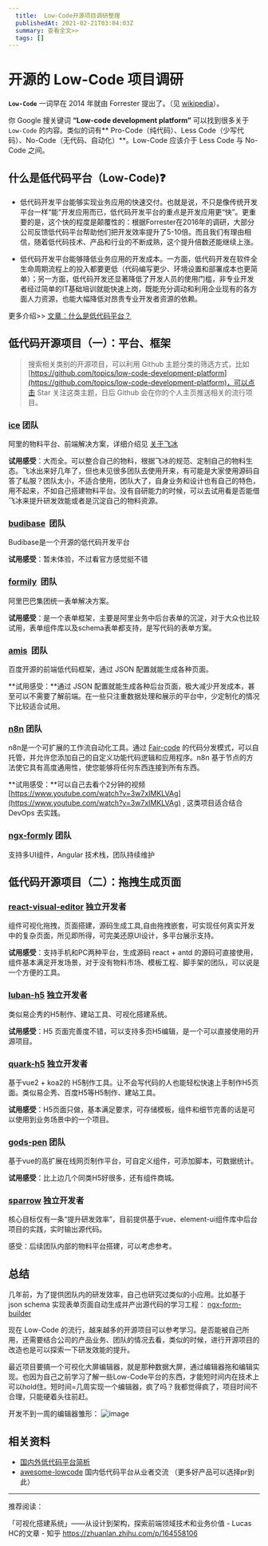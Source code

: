 ```yaml
---
  title:  Low-Code开源项目调研整理
  publishedAt: 2021-02-21T03:04:03Z
  summary: 查看全文>>
  tags: []
---
```


# 开源的 Low-Code 项目调研



**`Low-Code`** 一词早在 2014 年就由 Forrester 提出了。（见 [wikipedia](https://en.wikipedia.org/wiki/Low-code_development_platform)）。

你 Google 搜关键词 **“Low-code development platform”** 可以找到很多关于 `Low-Code` 的内容。类似的词有** Pro-Code（纯代码）、Less Code（少写代码）、No-Code（无代码、自动化）**。Low-Code 应该介于 Less Code 与 No-Code 之间。


## 什么是低代码平台（Low-Code)❓


- 低代码开发平台能够实现业务应用的快速交付。也就是说，不只是像传统开发平台一样“能”开发应用而已，低代码开发平台的重点是开发应用更“快”。更重要的是，这个快的程度是颠覆性的：根据Forrester在2016年的调研，大部分公司反馈低代码平台帮助他们把开发效率提升了5-10倍。而且我们有理由相信，随着低代码技术、产品和行业的不断成熟，这个提升倍数还能继续上涨。

- 低代码开发平台能够降低业务应用的开发成本。一方面，低代码开发在软件全生命周期流程上的投入都要更低（代码编写更少、环境设置和部署成本也更简单）；另一方面，低代码开发还显著降低了开发人员的使用门槛，非专业开发者经过简单的IT基础培训就能快速上岗，既能充分调动和利用企业现有的各方面人力资源，也能大幅降低对昂贵专业开发者资源的依赖。



更多介绍>> [文章：什么是低代码平台？](https://mp.weixin.qq.com/s/tMC1Uas99F28_tU5lH0CNw)

## 低代码开源项目（一）：平台、框架


> 搜索相关类别的开源项目，可以利用 Github 主题分类的筛选方式，比如 [https://github.com/topics/low-code-development-platform](https://github.com/topics/low-code-development-platform)，可以点击 Star 关注这类主题，日后 Github 会在你的个人主页推送相关的流行项目。



### [ice](https://ice.work/) 团队


阿里的物料平台、前端解决方案，详细介绍见 [关于飞冰](https://ice.work/docs/guide/about)


**试用感受**：大而全。可以整合自己的物料，根据飞冰的规范、定制自己的物料生态。飞冰出来好几年了，但也未见很多团队去使用开来，有可能是大家使用源码自答了私服？团队太小，不适合使用，团队大了，自身业务和设计也有自己的特色，用不起来，不如自己搭建物料平台。没有自研能力的时候，可以去试用看是否能借飞冰来提升研发效能或者是沉淀自己的物料资源。


### [budibase](https://github.com/Budibase/budibase)  团队

Budibase是一个开源的低代码开发平台

**试用感受**：暂未体验，不过看官方感觉挺不错


### [formily](https://github.com/alibaba/formily)  团队

阿里巴巴集团统一表单解决方案。


**试用感受**：是一个表单框架，主要是阿里业务中后台表单的沉淀，对于大众也比较试用，表单组件库以及schema表单都支持，是写代码的表单方案。

### [amis](https://github.com/baidu/amis)  团队

百度开源的前端低代码框架，通过 JSON 配置就能生成各种页面。


**试用感受：**通过 JSON 配置就能生成各种后台页面，极大减少开发成本，甚至可以不需要了解前端。在一些只注重数据处理和展示的平台中，少定制化的情况下比较适合试用。


### [n8n](https://github.com/n8n-io/n8n) 团队 

n8n是一个可扩展的工作流自动化工具。通过 [Fair-code](https://faircode.io/) 的代码分发模式，可以自托管，并允许您添加自己的自定义功能代码逻辑和应用程序。n8n 基于节点的方法使它具有高度通用性，使您能够将任何东西连接到所有东西。


**试用感受：**可以自己去看个2分钟的视频 [https://www.youtube.com/watch?v=3w7xIMKLVAg](https://www.youtube.com/watch?v=3w7xIMKLVAg) , 这类项目适合结合 DevOps 去实践。


### [ngx-formly](https://github.com/ngx-formly/ngx-formly) 团队


支持多UI组件，Angular 技术栈，团队持续维护




## 低代码开源项目（二）：拖拽生成页面


### [react-visual-editor](https://github.com/brick-design/react-visual-editor) 独立开发者


组件可视化拖拽，页面搭建，源码生成工具,自由拖拽嵌套，可实现任何真实开发中的复杂页面，所见即所得，可完美还原UI设计，多平台展示支持。


**试用感受**：支持手机和PC两种平台，生成源码 react + antd 的源码可直接使用，组件基本满足开发场景，对于没有物料市场、模板工程、脚手架的团队，可以说是一个方便的工具。


### [luban-h5](https://github.com/ly525/luban-h5) 独立开发者


类似易企秀的H5制作、建站工具、可视化搭建系统。

**试用感受**：H5 页面完善度不错，可以支持多页H5编辑，是一个可以直接使用的开源项目。


### [quark-h5](https://github.com/huangwei9527/quark-h5) 独立开发者


基于vue2 + koa2的 H5制作工具。让不会写代码的人也能轻松快速上手制作H5页面。类似易企秀、百度H5等H5制作、建站工具。


**试用感受**：H5页面只做，基本满足要求，可存储模板，组件和细节完善的话是可以使用到业务场景中的一个项目。


### [gods-pen](https://github.com/ymm-tech/gods-pen) 团队


基于vue的高扩展在线网页制作平台，可自定义组件，可添加脚本，可数据统计。


**试用感受**：比上边几个同类H5好很多，还有组件商城。


### [sparrow](https://github.com/sparrow-js/sparrow) 独立开发者

核心目标仅有一条“提升研发效率”，目前提供基于vue、element-ui组件库中后台项目的实践，实时输出源代码。


感受：后续团队内部的物料平台搭建，可以考虑参考。


## 总结

几年前，为了提供团队内的研发效率，自己也研究过类似的小应用。比如基于 json schema 实现表单页面自动生成并产出源代码的学习工程： [ngx-form-builder](https://github.com/giscafer/ngx-form-builder)

现在 Low-Code 的流行，越来越多的开源项目可以参考学习。是否能被自己所用，还需要结合公司的产品业务、团队的情况去看，类似的时候，进行开源项目的改造也是可以探索一下研发效能的提升。

最近项目要搞一个可视化大屏编辑器，就是那种数据大屏，通过编辑器拖和编辑实现。也因为自己之前学习了解一些Low-Code平台的东西，才能短时间内在技术上可以hold住。短时间=几周实现一个编辑器，疯了吗？我都觉得疯了，项目时间不合理，只能硬着头往前赶。

开发不到一周的编辑器雏形：
![image](https://user-images.githubusercontent.com/8676711/108614267-0e2ec680-7434-11eb-8fe5-f30a3ab4b1ab.png)


## 相关资料


- [国内外低代码平台简析](https://zhuanlan.zhihu.com/p/158551880?utm_source=wechat_session&utm_medium=social&s_r=0#showWechatShareTip)
- [awesome-lowcode](https://github.com/taowen/awesome-lowcode)  国内低代码平台从业者交流 （更多好产品可以选择pr到此）

---

推荐阅读：

「可视化搭建系统」——从设计到架构，探索前端领域技术和业务价值 - Lucas HC的文章 - 知乎 https://zhuanlan.zhihu.com/p/164558106
